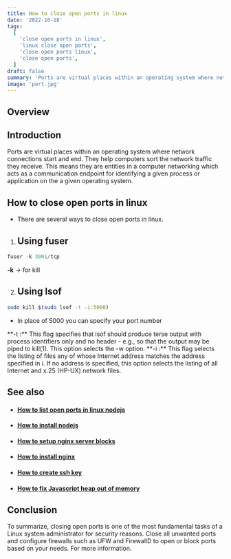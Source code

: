 ```yaml
---
title: How to close open ports in linux
date: '2022-10-28'
tags:
  [
    'close open ports in linux',
    'linux close open ports',
    'close open ports linux',
    'close open ports',
  ]
draft: false
summary: 'Ports are virtual places within an operating system where network connections start and end. They help computers sort the network traffic they receive.'
image: 'port.jpg'
---
```



<ImageComponent
  src="/static/images/port.jpg"
  width="100%"
  height="100%"
  alt="react logo illustartion"
/>

## Overview

<TOCInline toc={props.toc} exclude="Overview" toHeading={2} />

## Introduction

Ports are virtual places within an operating system where network connections start and end. They help computers sort the network traffic they receive. This means they are entities in a computer networking which acts as a communication endpoint for identifying a given process or application on the a given operating system.

<GoogleHorizontalAdUnit path="close-open-port" />

## How to close open ports in linux

- There are several ways to close open ports in linux.

1. ## Using fuser

```js
fuser -k 3001/tcp
```

<Note>**-k** -> for kill</Note>

2. ## Using lsof

```bash
sudo kill $(sudo lsof -t -i:5000)
```

- In place of 5000 you can specify your port number

<Note>
  **-t :** This flag specifies that lsof should produce terse output with process identifiers only
  and no header - e.g., so that the output may be piped to kill(1). This option selects the -w
  option.
</Note>

<Note>
  **-i :** This flag selects the listing of files any of whose Internet address matches the address
  specified in i. If no address is specified, this option selects the listing of all Internet and
  x.25 (HP-UX) network files.
</Note>

## See also

- #### [How to list open ports in linux nodejs](how-to-list-open-ports-in-linux)

- #### [How to install nodejs](how-to-install-nodejs)

- #### [How to setup nginx server blocks](nginx-server-block)

- #### [How to install nginx](how-to-install-nginx)

- #### [How to create ssh key](how-to-create-ssh-key)

- #### [How to fix Javascript heap out of memory ](javascript-heap-out-of-memory)

## Conclusion

To summarize, closing open ports is one of the most fundamental tasks of a Linux system administrator for security reasons. Close all unwanted ports and configure firewalls such as UFW and FirewallD to open or block ports based on your needs. For more information.

<GoogleHorizontalAdUnit path="close-port" />
